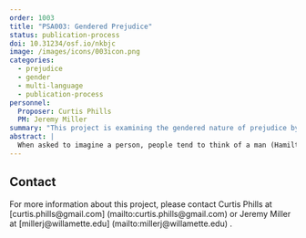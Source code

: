 ```yaml
---
order: 1003
title: "PSA003: Gendered Prejudice"
status: publication-process
doi: 10.31234/osf.io/nkbjc
image: /images/icons/003icon.png
categories:
  - prejudice
  - gender
  - multi-language
  - publication-process
personnel:
  Proposer: Curtis Phills
  PM: Jeremy Miller
summary: "This project is examining the gendered nature of prejudice by testing whether  prejudice toward a social group generally is more strongly related to prejudice towards its male members than its female members."
abstract: |
  When asked to imagine a person, people tend to think of a man (Hamilton, 1991). The same is true for some social groups as well–when asked to imagine a Black or White person, people tend to imagine a Black or White man (Schug, Alt, & Klauer, 2015). One reason for this is androcentrism: the belief that men are the default and women are the exception or “other” (Bailey, LaFrance, & Dovidio, 2018; Bem, 1993; Smith & Zarate, 1992).The present research will describe the gendered nature of prejudice for seven social categories (i.e., Black people, East Asian people, White people, police, politicians, and criminals). We hypothesized that, if prejudice occurs for the group, it is more strongly related to prejudice toward the men of that social category than toward the women of that category. This study was conducted across several laboratories and languages and was paired with PSA 002 for data collection.
---
```


## Contact

For more information about this project, please contact Curtis Phills at [curtis.phills@gmail.com] (mailto:curtis.phills@gmail.com) or Jeremy Miller at [millerj@willamette.edu] (mailto:millerj@willamette.edu) .
